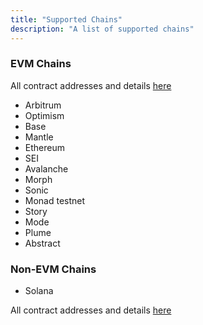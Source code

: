 ```yaml
---
title: "Supported Chains"
description: "A list of supported chains"
---
```


### EVM Chains

All contract addresses and details [here](/build-on-omnichain/addresses)

- Arbitrum
- Optimism
- Base
- Mantle
- Ethereum
- SEI
- Avalanche
- Morph
- Sonic
- Monad testnet
- Story
- Mode
- Plume
- Abstract

### Non-EVM Chains
- Solana

All contract addresses and details [here](/build-on-omnichain/addresses#solana)
